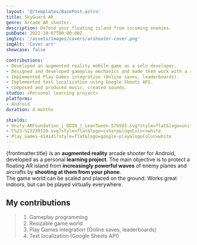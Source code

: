 ```yaml
---
layout: '@/templates/BasePost.astro'
title: SkyGuard AR
genre: Arcade AR shooter.
description: Defend your floating island from incoming enemies.
pubDate: 2022-10-07T00:00:00Z
imgSrc: '/assets/images/covers/arshooter-cover.png'
imgAlt: 'Cover art'
showcase: false

contributions:
- Developed an augmented reality mobile game as a solo developer.
- Designed and developed gameplay mechanics and made them work with a resizable game world.
- Implemented Play Games integration (Online saves, leaderboards).
- Implemented text localization using Google Sheets API.
- Composed and produced music, created sounds.
studio: <Personal learning project>
platforms:
- Android
duration: 4 months

shields:
- Unity-ARFoundation_|_ODIN_|_LeanTween-57b9d3.svg?style=flat&logo=unity
- C%23-%23239120.svg?style=flat&logo=csharp&logoColor=white
- Play_Games-414141?style=flat&logo=google-play&logoColor=white
---
```


{frontmatter.title} is an **augmented reality** arcade shooter for Android, developed as a personal **learning project**.
The main objective is to protect a floating AR island from **increasingly powerful waves** of enemy planes and aircrafts by **shooting at them from your phone**.<br />
The game world can be scaled and placed on the ground. Works great indoors, but can be played virtually everywhere.

<StoreLinkBanner
  playStoreUrl='https://play.google.com/store/apps/details?id=com.ironcuttergames.arshooter'
/>

<ProjectDetails
  role='Solo dev'
  company={frontmatter.studio}
  platforms={frontmatter.platforms}
  time={frontmatter.duration}
/>

## My contributions

> 1. Gameplay programming
> 1. Resizable game world
> 1. Play Games integration (Online saves, leaderboards)
> 1. Text localization (Google Sheets API)
